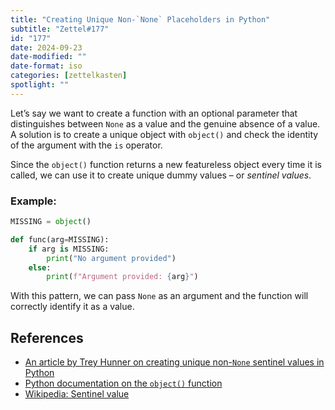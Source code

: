 ```yaml
---
title: "Creating Unique Non-`None` Placeholders in Python"
subtitle: "Zettel#177"
id: "177"
date: 2024-09-23
date-modified: ""
date-format: iso
categories: [zettelkasten]
spotlight: ""
---
```

Let's say we want to create a function with an optional parameter that distinguishes between `None` as a value and the genuine absence of a value. A solution is to create a unique object with `object()` and check the identity of the argument with the `is` operator.

Since the `object()` function returns a new featureless object every time it is called, we can use it to create unique dummy values – or *sentinel values*.

### Example:

```python
MISSING = object()

def func(arg=MISSING):
    if arg is MISSING:
        print("No argument provided")
    else:
        print(f"Argument provided: {arg}")
```    

With this pattern, we can pass `None` as an argument and the function will correctly identify it as a value. 

## References

* [An article by Trey Hunner on creating unique non-`None` sentinel values in Python](https://treyhunner.com/2019/03/unique-and-sentinel-values-in-python/#Creating_unique_non-None_placeholders:_why_object%28%29%3f)
* [Python documentation on the `object()` function](https://docs.python.org/3/library/functions.html#object)
* [Wikipedia: Sentinel value](https://en.wikipedia.org/wiki/Sentinel_value)
